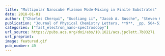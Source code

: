 ```yaml
---
title: "Multipolar Nanocube Plasmon Mode-Mixing in Finite Substrates"
date: 2018-01-01
author: ["Charles Cherqui", "Guoliang Li", "Jacob A. Busche", "Steven C. Quillin", "Jon P. Camden", "David J. Masiello"]
publication: "Journal of Physical Chemistry Letters, **9**, _pp. 504-512_ (2018)."
categories: ["fast_electron_nano-spectroscopy"]
url_source: https://pubs.acs.org/doi/abs/10.1021/acs.jpclett.7b03271
url_preprint: 
image: featured.gif
pub_number: 40
---
```

